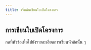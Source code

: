 ```yaml
---
title: เริ่มต้นเขียนใบเปิดโครงการ
---
```


<CardGroup cols={2}>
  <Card
    title="เทมเพลตใบเปิดโครงการ"
    icon="file-vector"
    href="https://drive.google.com/file/d/1IF0Rk2zMfrUyd33WvL5QlclU64LuyLzH/view?usp=drive_link"
  />
  <Card
    title="ตัวอย่างใบเปิดโครงการ"
    icon="file-check"
    href="https://drive.google.com/file/d/1GKpPbsnAs6kGCIiZaSgXWIAkCSScxF2f/view?usp=drive_link"
  />
</CardGroup>

## การเขียนใบเปิดโครงการ

กดที่หัวข้อเพื่อไปยังรายละเอียดการเขียนหัวข้อนั้น ๆ

<CardGroup>
  <Card
    title="หัวกระดาษ"
    icon="heading"
    iconType="solid"
    href="/sop/project/open/doc/0-header"
    horizontal
  />
  <Card
    title="ผู้รับผิดชอบโครงการ"
    icon="circle-1"
    iconType="solid"
    href="/sop/project/open/doc/1-director"
    horizontal
  />
  <Card
    title="หลักการและเหตุผล"
    icon="circle-2"
    iconType="solid"
    href="/sop/project/open/doc/2-principle"
    horizontal
  />
  <Card
    title="วัตถุประสงค์"
    icon="circle-3"
    iconType="solid"
    href="/sop/project/open/doc/3-objective"
    horizontal
  />
  <Card
    title="จำนวนผู้เข้าร่วมโครงการทั้งหมด"
    icon="circle-4"
    iconType="solid"
    href="/sop/project/open/doc/4-participant"
    horizontal
  />
  <Card
    title="สถานที่ปฏิบัติงาน"
    icon="circle-5"
    iconType="solid"
    href="/sop/project/open/doc/5-location"
    horizontal
  />
  <Card
    title="ขั้นตอน/แผนการปฏิบัติงาน"
    icon="circle-6"
    iconType="solid"
    href="/sop/project/open/doc/6-workplan"
    horizontal
  />
  <Card
    title="ลักษณะกิจกรรมที่จัดมีความสอดคล้อง"
    icon="circle-7"
    iconType="solid"
    href="/sop/project/open/doc/7-acttype"
    horizontal
  />
  <Card
    title="ผลที่คาดว่าจะได้รับ พร้อมตัวชี้วัด"
    icon="circle-8"
    iconType="solid"
    href="/sop/project/open/doc/8-kpi"
    horizontal
  />
  <Card
    title="งบประมาณที่ขอรับการสนับสนุน"
    icon="circle-9"
    iconType="solid"
    href="/sop/project/open/doc/9-finance"
    horizontal
  />
</CardGroup>
